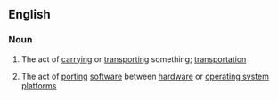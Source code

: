 ==English==

===Noun===
{{en-noun|-}}

# {{context|chiefly|in combination|lang=en}} The act of [[carrying]] or [[transporting]] something; [[transportation]]
# {{context|computing|lang=en}} The act of [[porting]] [[software]] between [[hardware]] or [[operating system]] [[platform]]s